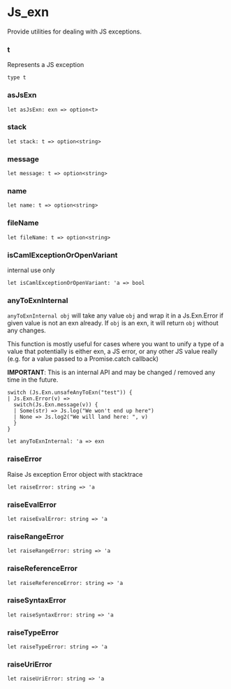 # Js_exn

<Intro>

Provide utilities for dealing with JS exceptions.

</Intro>


### t
Represents a JS exception

```res sig
type t
```

### asJsExn


```res sig
let asJsExn: exn => option<t>
```

### stack


```res sig
let stack: t => option<string>
```

### message


```res sig
let message: t => option<string>
```

### name


```res sig
let name: t => option<string>
```

### fileName


```res sig
let fileName: t => option<string>
```

### isCamlExceptionOrOpenVariant
internal use only

```res sig
let isCamlExceptionOrOpenVariant: 'a => bool
```

### anyToExnInternal
`anyToExnInternal obj` will take any value `obj` and wrap it
  in a Js.Exn.Error if given value is not an exn already. If
  `obj` is an exn, it will return `obj` without any changes.

  This function is mostly useful for cases where you want to unify a type of a value
  that potentially is either exn, a JS error, or any other JS value really (e.g. for
  a value passed to a Promise.catch callback)

  **IMPORTANT**: This is an internal API and may be changed / removed any time in the future.

  ```
  switch (Js.Exn.unsafeAnyToExn("test")) {
  | Js.Exn.Error(v) =>
    switch(Js.Exn.message(v)) {
    | Some(str) => Js.log("We won't end up here")
    | None => Js.log2("We will land here: ", v)
    }
  }
  ```

```res sig
let anyToExnInternal: 'a => exn
```

### raiseError
Raise Js exception Error object with stacktrace

```res sig
let raiseError: string => 'a
```

### raiseEvalError


```res sig
let raiseEvalError: string => 'a
```

### raiseRangeError


```res sig
let raiseRangeError: string => 'a
```

### raiseReferenceError


```res sig
let raiseReferenceError: string => 'a
```

### raiseSyntaxError


```res sig
let raiseSyntaxError: string => 'a
```

### raiseTypeError


```res sig
let raiseTypeError: string => 'a
```

### raiseUriError


```res sig
let raiseUriError: string => 'a
```
